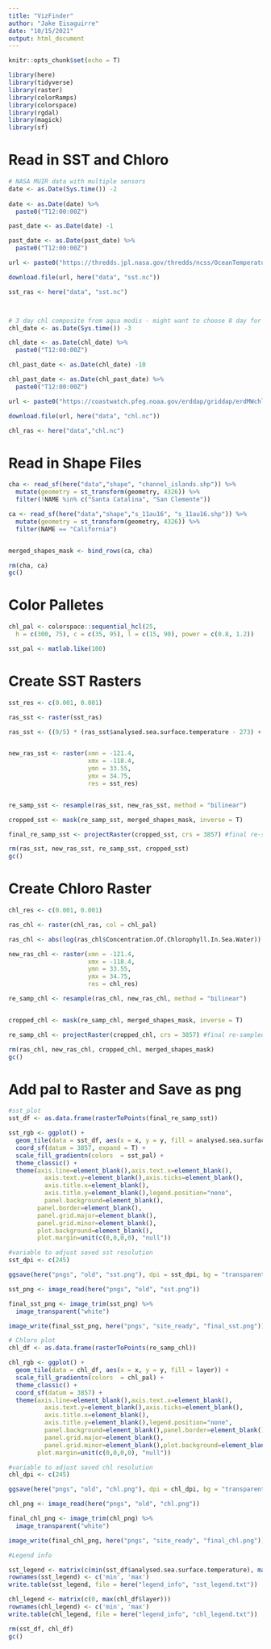 ```yaml
---
title: "VizFinder"
author: "Jake Eisaguirre"
date: "10/15/2021"
output: html_document
---
```


```r
knitr::opts_chunk$set(echo = T)

library(here)
library(tidyverse) 
library(raster)
library(colorRamps)
library(colorspace)
library(rgdal)
library(magick)
library(sf)

```


# Read in SST and Chloro
```r
# NASA MUIR data with multiple sensors
date <- as.Date(Sys.time()) -2
  
date <- as.Date(date) %>% 
  paste0("T12:00:00Z")

past_date <- as.Date(date) -1 

past_date <- as.Date(past_date) %>% 
  paste0("T12:00:00Z") 

url <- paste0("https://thredds.jpl.nasa.gov/thredds/ncss/OceanTemperature/MUR-JPL-L4-GLOB-v4.1.nc?var=analysed_sst&north=34.75&west=-121.4&east=-118.4&south=33.55&disableLLSubset=on&disableProjSubset=on&horizStride=1&time_start=", past_date, "&time_end=", date, "&timeStride=1&addLatLon=true")

download.file(url, here("data", "sst.nc"))

sst_ras <- here("data", "sst.nc")



# 3 day chl composite from aqua modis - might want to choose 8 day for clarity. 
chl_date <- as.Date(Sys.time()) -3

chl_date <- as.Date(chl_date) %>% 
  paste0("T12:00:00Z") 

chl_past_date <- as.Date(chl_date) -10 

chl_past_date <- as.Date(chl_past_date) %>% 
  paste0("T12:00:00Z") 

url <- paste0("https://coastwatch.pfeg.noaa.gov/erddap/griddap/erdMWchla3day_LonPM180.nc?chlorophyll%5B(", chl_date,")%5D%5B(0.0)%5D%5B(33.55):(34.75)%5D%5B(-121.4):(-118.4)%5D&.draw=surface&.vars=longitude%7Clatitude%7Cchlorophyll&.colorBar=%7C%7C%7C%7C%7C&.bgColor=0xffccccff")

download.file(url, here("data", "chl.nc"))

chl_ras <- here("data","chl.nc")

```

# Read in Shape Files
```r
cha <- read_sf(here("data","shape", "channel_islands.shp")) %>% 
  mutate(geometry = st_transform(geometry, 4326)) %>% 
  filter(!NAME %in% c("Santa Catalina", "San Clemente"))

ca <- read_sf(here("data","shape","s_11au16", "s_11au16.shp")) %>% 
  mutate(geometry = st_transform(geometry, 4326)) %>% 
  filter(NAME == "California")


merged_shapes_mask <- bind_rows(ca, cha)

rm(cha, ca)
gc()

```

# Color Palletes
```r

chl_pal <- colorspace::sequential_hcl(25,
  h = c(300, 75), c = c(35, 95), l = c(15, 90), power = c(0.8, 1.2))

sst_pal <- matlab.like(100)

```

# Create SST Rasters 
```r
sst_res <- c(0.001, 0.001) 

ras_sst <- raster(sst_ras)

ras_sst <- ((9/5) * (ras_sst$analysed.sea.surface.temperature - 273) + 32)


new_ras_sst <- raster(xmn = -121.4,
                      xmx = -118.4,
                      ymn = 33.55,
                      ymx = 34.75,
                      res = sst_res)


re_samp_sst <- resample(ras_sst, new_ras_sst, method = "bilinear")

cropped_sst <- mask(re_samp_sst, merged_shapes_mask, inverse = T)

final_re_samp_sst <- projectRaster(cropped_sst, crs = 3857) #final re-sammpled SST raster

rm(ras_sst, new_ras_sst, re_samp_sst, cropped_sst)
gc()

```

# Create Chloro Raster
``` r
chl_res <- c(0.001, 0.001) 

ras_chl <- raster(chl_ras, col = chl_pal)

ras_chl <- abs(log(ras_chl$Concentration.Of.Chlorophyll.In.Sea.Water))

new_ras_chl <- raster(xmn = -121.4,
                      xmx = -118.4,
                      ymn = 33.55,
                      ymx = 34.75,
                      res = chl_res)

re_samp_chl <- resample(ras_chl, new_ras_chl, method = "bilinear")


cropped_chl <- mask(re_samp_chl, merged_shapes_mask, inverse = T)

re_samp_chl <- projectRaster(cropped_chl, crs = 3857) #final re-sampled Chloro raster

rm(ras_chl, new_ras_chl, cropped_chl, merged_shapes_mask)
gc()
```

# Add pal to Raster and Save as png
```r
#sst_plot
sst_df <- as.data.frame(rasterToPoints(final_re_samp_sst))

sst_rgb <- ggplot() +
  geom_tile(data = sst_df, aes(x = x, y = y, fill = analysed.sea.surface.temperature)) +
  coord_sf(datum = 3857, expand = T) +
  scale_fill_gradientn(colors  = sst_pal) +
  theme_classic() +
  theme(axis.line=element_blank(),axis.text.x=element_blank(),
          axis.text.y=element_blank(),axis.ticks=element_blank(),
          axis.title.x=element_blank(),
          axis.title.y=element_blank(),legend.position="none",
          panel.background=element_blank(),
        panel.border=element_blank(),
        panel.grid.major=element_blank(),
        panel.grid.minor=element_blank(),
        plot.background=element_blank(),
        plot.margin=unit(c(0,0,0,0), "null"))

#variable to adjust saved sst resolution
sst_dpi <- c(245)

ggsave(here("pngs", "old", "sst.png"), dpi = sst_dpi, bg = "transparent")

sst_png <- image_read(here("pngs", "old", "sst.png"))

final_sst_png <- image_trim(sst_png) %>% 
  image_transparent("white")

image_write(final_sst_png, here("pngs", "site_ready", "final_sst.png"))

```

```r
# Chloro plot
chl_df <- as.data.frame(rasterToPoints(re_samp_chl))

chl_rgb <- ggplot() +
  geom_tile(data = chl_df, aes(x = x, y = y, fill = layer)) +
  scale_fill_gradientn(colors  = chl_pal) +
  theme_classic() +
  coord_sf(datum = 3857) +
  theme(axis.line=element_blank(),axis.text.x=element_blank(),
          axis.text.y=element_blank(),axis.ticks=element_blank(),
          axis.title.x=element_blank(),
          axis.title.y=element_blank(),legend.position="none",
          panel.background=element_blank(),panel.border=element_blank(),
          panel.grid.major=element_blank(),
          panel.grid.minor=element_blank(),plot.background=element_blank(),
        plot.margin=unit(c(0,0,0,0), "null"))

#variable to adjust saved chl resolution
chl_dpi <- c(245)

ggsave(here("pngs", "old", "chl.png"), dpi = chl_dpi, bg = "transparent")

chl_png <- image_read(here("pngs", "old", "chl.png"))

final_chl_png <- image_trim(chl_png) %>% 
  image_transparent("white")

image_write(final_chl_png, here("pngs", "site_ready", "final_chl.png"))

```

```r
#Legend info

sst_legend <- matrix(c(min(sst_df$analysed.sea.surface.temperature), max(sst_df$analysed.sea.surface.temperature)))
rownames(sst_legend) <- c('min', 'max')
write.table(sst_legend, file = here("legend_info", "sst_legend.txt"))

chl_legend <- matrix(c(0, max(chl_df$layer)))
rownames(chl_legend) <- c('min', 'max')
write.table(chl_legend, file = here("legend_info", "chl_legend.txt"))

rm(sst_df, chl_df)
gc()

```

